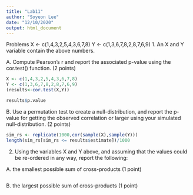 ```yaml
---
title: "Lab11"
author: "Soyeon Lee"
date: "12/10/2020"
output: html_document
---
```


Problems
X <- c(1,4,3,2,5,4,3,6,7,8)
Y <- c(1,3,6,7,8,2,8,7,6,9)
1. An X and Y variable contain the above numbers.

A. Compute Pearson’s r and report the associated p-value using the cor.test() function. (2 points)
```r
X <- c(1,4,3,2,5,4,3,6,7,8)
Y <- c(1,3,6,7,8,2,8,7,6,9)
(results<-cor.test(X,Y))

results$p.value
```
B. Use a permutation test to create a null-distribution, and report the p-value for getting the observed correlation or larger using your simulated null-distribution. (2 points)
```r
sim_rs <- replicate(1000,cor(sample(X),sample(Y)))
length(sim_rs[sim_rs <= results$estimate])/1000
```
2. Using the variables X and Y above, and assuming that the values could be re-ordered in any way, report the following:

A. the smallest possible sum of cross-products (1 point)
```r

```

B. the largest possible sum of cross-products (1 point)